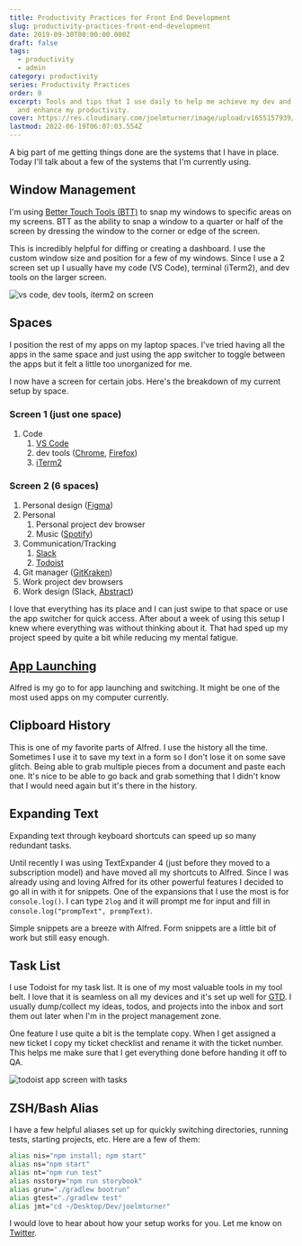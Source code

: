 ```yaml
---
title: Productivity Practices for Front End Development
slug: productivity-practices-front-end-development
date: 2019-09-30T00:00:00.000Z
draft: false
tags:
  - productivity
  - admin
category: productivity
series: Productivity Practices
order: 0
excerpt: Tools and tips that I use daily to help me achieve my dev and personal goals
  and enhance my productivity.
cover: https://res.cloudinary.com/joelmturner/image/upload/v1655157939/Posts/productivity-practices-for-front-end-development.jpg
lastmod: 2022-06-19T06:07:03.554Z
---
```


A big part of me getting things done are the systems that I have in place. Today I'll talk about a few of the systems that I'm currently using.

## Window Management

I'm using [Better Touch Tools (BTT)](https://www.folivora.ai/) to snap my windows to specific areas on my screens. BTT as the ability to snap a window to a quarter or half of the screen by dressing the window to the corner or edge of the screen.

This is incredibly helpful for diffing or creating a dashboard. I use the custom window size and position for a few of my windows. Since I use a 2 screen set up I usually have my code (VS Code), terminal (iTerm2), and dev tools on the larger screen.

![vs code, dev tools, iterm2 on screen](https://res.cloudinary.com/joelmturner/image/upload/q_80/v1569567747/code-screen.png)

## Spaces

I position the rest of my apps on my laptop spaces. I've tried having all the apps in the same space and just using the app switcher to toggle between the apps but it felt a little too unorganized for me.

I now have a screen for certain jobs. Here's the breakdown of my current setup by space.

### Screen 1 (just one space)

1. Code
   1. [VS Code](https://code.visualstudio.com/)
   2. dev tools ([Chrome](https://developers.google.com/web/tools/chrome-devtools), [Firefox](https://developer.mozilla.org/en-US/docs/Tools))
   3. [iTerm2](https://www.iterm2.com/)

### Screen 2 (6 spaces)

1. Personal design ([Figma](https://www.figma.com))
2. Personal
   1. Personal project dev browser
   2. Music ([Spotify](https://www.spotify.com))
3. Communication/Tracking
   1. [Slack](https://slack.com/)
   2. [Todoist](https://todoist.com/r/joelmturner_rooqqg)
4. Git manager ([GitKraken](https://www.gitkraken.com/invite/78cNgZYg))
5. Work project dev browsers
6. Work design (Slack, [Abstract](https://www.abstract.com/))

I love that everything has its place and I can just swipe to that space or use the app switcher for quick access. After about a week of using this setup I knew where everything was without thinking about it. That had sped up my project speed by quite a bit while reducing my mental fatigue.

## [App Launching](#app-launching)

Alfred is my go to for app launching and switching. It might be one of the most used apps on my computer currently.

## Clipboard History

This is one of my favorite parts of Alfred. I use the history all the time. Sometimes I use it to save my text in a form so I don't lose it on some save glitch. Being able to grab multiple pieces from a document and paste each one. It's nice to be able to go back and grab something that I didn't know that I would need again but it's there in the history.

## Expanding Text

Expanding text through keyboard shortcuts can speed up so many redundant tasks.

Until recently I was using TextExpander 4 (just before they moved to a subscription model) and have moved all my shortcuts to Alfred. Since I was already using and loving Alfred for its other powerful features I decided to go all in with it for snippets. One of the expansions that I use the most is for `console.log()`. I can type `2log` and it will prompt me for input and fill in `console.log("prompText", prompText)`.

Simple snippets are a breeze with Alfred. Form snippets are a little bit of work but still easy enough.

## Task List

I use Todoist for my task list. It is one of my most valuable tools in my tool belt. I love that it is seamless on all my devices and it's set up well for [GTD](https://gettingthingsdone.com/). I usually dump/collect my ideas, todos, and projects into the inbox and sort them out later when I'm in the project management zone.

One feature I use quite a bit is the template copy. When I get assigned a new ticket I copy my ticket checklist and rename it with the ticket number. This helps me make sure that I get everything done before handing it off to QA.

<Flex justifyContent='center'>

![todoist app screen with tasks](https://res.cloudinary.com/joelmturner/image/upload/q_80/v1569567747/todoist-ticket.png)

</Flex>

## ZSH/Bash Alias

I have a few helpful aliases set up for quickly switching directories, running tests, starting projects, etc. Here are a few of them:

```bash
alias nis="npm install; npm start"
alias ns="npm start"
alias nt="npm run test"
alias nsstory="npm run storybook"
alias grun="./gradlew bootrun"
alias gtest="./gradlew test"
alias jmt="cd ~/Desktop/Dev/joelmturner"
```

I would love to hear about how your setup works for you. Let me know on <a href="https://mobile.twitter.com/search?q=https://joelmturner.com/blog/productivity-practices-front-end-development">Twitter</a>.
